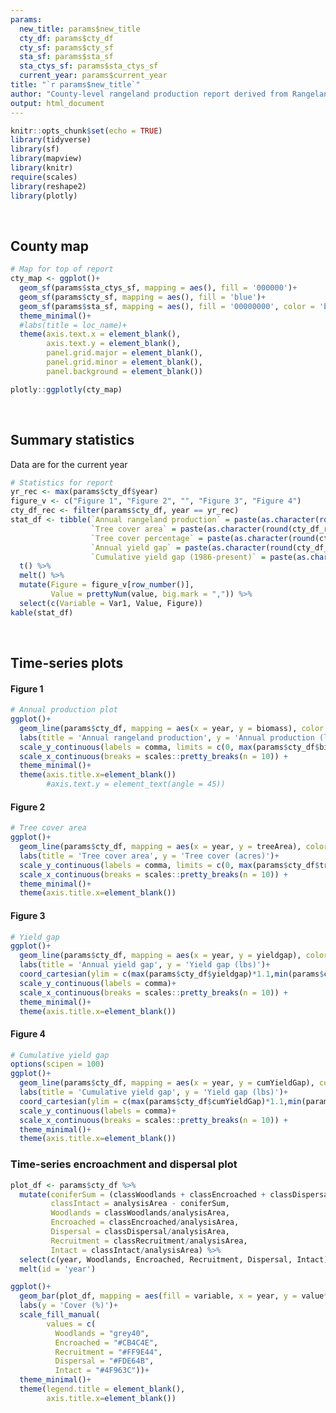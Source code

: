 ```yaml
---
params:
  new_title: params$new_title
  cty_df: params$cty_df
  cty_sf: params$cty_sf
  sta_sf: params$sta_sf
  sta_ctys_sf: params$sta_ctys_sf
  current_year: params$current_year
title: "`r params$new_title`"
author: "County-level rangeland production report derived from Rangeland Analysis Platform"
output: html_document
---
```


```r
knitr::opts_chunk$set(echo = TRUE)
library(tidyverse)
library(sf)
library(mapview)
library(knitr)
require(scales)
library(reshape2)
library(plotly)
```

|
|
## County map
```r
# Map for top of report
cty_map <- ggplot()+
  geom_sf(params$sta_ctys_sf, mapping = aes(), fill = '000000')+
  geom_sf(params$cty_sf, mapping = aes(), fill = 'blue')+
  geom_sf(params$sta_sf, mapping = aes(), fill = '00000000', color = 'black', size = 1)+
  theme_minimal()+
  #labs(title = loc_name)+
  theme(axis.text.x = element_blank(),
        axis.text.y = element_blank(),
        panel.grid.major = element_blank(), 
        panel.grid.minor = element_blank(),
        panel.background = element_blank())

plotly::ggplotly(cty_map)
```
  
  
|
|
## Summary statistics
Data are for the current year
```r
# Statistics for report
yr_rec <- max(params$cty_df$year)
figure_v <- c("Figure 1", "Figure 2", "", "Figure 3", "Figure 4")
cty_df_rec <- filter(params$cty_df, year == yr_rec)
stat_df <- tibble(`Annual rangeland production` = paste(as.character(round(cty_df_rec$biomass,0)), 'lbs'),
                  `Tree cover area` = paste(as.character(round(cty_df_rec$treeArea,0)), 'acres'),
                  `Tree cover percentage` = paste(as.character(round(cty_df_rec$treeCover,2)),'%', sep = ''),
                  `Annual yield gap` = paste(as.character(round(cty_df_rec$yieldgap,0)), 'lbs'),
                  `Cumulative yield gap (1986-present)` = paste(as.character(round(sum(params$cty_df$yieldgap),0)), 'lbs')) %>%
  t() %>%
  melt() %>%
  mutate(Figure = figure_v[row_number()],
         Value = prettyNum(value, big.mark = ",")) %>%
  select(c(Variable = Var1, Value, Figure))
kable(stat_df)
```
  
  
|
|
## Time-series plots  
#### Figure 1  
```r
# Annual production plot
ggplot()+
  geom_line(params$cty_df, mapping = aes(x = year, y = biomass), color = 'grey20', size = 1)+
  labs(title = 'Annual rangeland production', y = 'Annual production (lbs)')+
  scale_y_continuous(labels = comma, limits = c(0, max(params$cty_df$biomass)*1.1))+
  scale_x_continuous(breaks = scales::pretty_breaks(n = 10)) +
  theme_minimal()+
  theme(axis.title.x=element_blank())
        #axis.text.y = element_text(angle = 45))
```

|
#### Figure 2    
```r
# Tree cover area
ggplot()+
  geom_line(params$cty_df, mapping = aes(x = year, y = treeArea), color = '#0E8E00', size = 1)+
  labs(title = 'Tree cover area', y = 'Tree cover (acres)')+
  scale_y_continuous(labels = comma, limits = c(0, max(params$cty_df$treeArea)*1.1))+
  scale_x_continuous(breaks = scales::pretty_breaks(n = 10)) +
  theme_minimal()+
  theme(axis.title.x=element_blank())
```
  
|
#### Figure 3  
```r
# Yield gap
ggplot()+
  geom_line(params$cty_df, mapping = aes(x = year, y = yieldgap), color = 'red', size = 1)+
  labs(title = 'Annual yield gap', y = 'Yield gap (lbs)')+
  coord_cartesian(ylim = c(max(params$cty_df$yieldgap)*1.1,min(params$cty_df$yieldgap)*1.1))+
  scale_y_continuous(labels = comma)+
  scale_x_continuous(breaks = scales::pretty_breaks(n = 10)) +
  theme_minimal()+
  theme(axis.title.x=element_blank())
```
  
|
#### Figure 4  
```r
# Cumulative yield gap
options(scipen = 100)
ggplot()+
  geom_line(params$cty_df, mapping = aes(x = year, y = cumYieldGap), color = 'red', size = 1)+
  labs(title = 'Cumulative yield gap', y = 'Yield gap (lbs)')+
  coord_cartesian(ylim = c(max(params$cty_df$cumYieldGap)*1.1,min(params$cty_df$cumYieldGap)*1.1))+
  scale_y_continuous(labels = comma)+
  scale_x_continuous(breaks = scales::pretty_breaks(n = 10)) +
  theme_minimal()+
  theme(axis.title.x=element_blank())
```

|
### Time-series encroachment and dispersal plot   
```r
plot_df <- params$cty_df %>%
  mutate(coniferSum = (classWoodlands + classEncroached + classDispersal + classRecruitment),
         classIntact = analysisArea - coniferSum,
         Woodlands = classWoodlands/analysisArea,
         Encroached = classEncroached/analysisArea,
         Dispersal = classDispersal/analysisArea,
         Recruitment = classRecruitment/analysisArea,
         Intact = classIntact/analysisArea) %>%
  select(c(year, Woodlands, Encroached, Recruitment, Dispersal, Intact)) %>%
  melt(id = 'year')

ggplot()+
  geom_bar(plot_df, mapping = aes(fill = variable, x = year, y = value*100), position = "stack", stat = "identity")+
  labs(y = 'Cover (%)')+
  scale_fill_manual(
        values = c(
          Woodlands = "grey40",
          Encroached = "#CB4C4E",
          Recruitment = "#FF9E44",
          Dispersal = "#FDE64B",
          Intact = "#4F963C"))+
  theme_minimal()+
  theme(legend.title = element_blank(),
        axis.title.x=element_blank())
```

